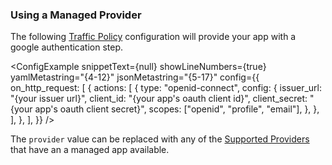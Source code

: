 
### Using a Managed Provider

The following [Traffic Policy](/docs/http/traffic-policy/)
configuration will provide your app with a google authentication step.

<ConfigExample
	snippetText={null}
	showLineNumbers={true}
	yamlMetastring="{4-12}"
	jsonMetastring="{5-17}"
	config={{
		on_http_request: [
			{
				actions: [
					{
						type: "openid-connect",
						config: {
							issuer_url: "{your issuer url}",
							client_id: "{your app's oauth client id}",
							client_secret: "{your app's oauth client secret}",
							scopes: ["openid", "profile", "email"],
						},
					},
				],
			},
		],
	}}
/>

The `provider` value can be replaced with any of the [Supported Providers](/docs/http/traffic-policy/oauth/#supproted-providers) that have an
a managed app available.

